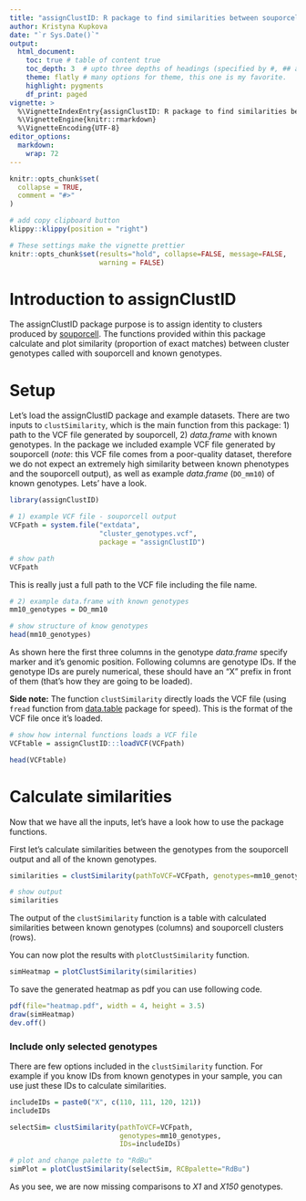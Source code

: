 ```yaml
---
title: "assignClustID: R package to find similarities between souporcell ouput and known genotypes"
author: Kristyna Kupkova
date: "`r Sys.Date()`"
output: 
  html_document:
    toc: true # table of content true
    toc_depth: 3  # upto three depths of headings (specified by #, ## and ###)
    theme: flatly # many options for theme, this one is my favorite.
    highlight: pygments
    df_print: paged
vignette: >
  %\VignetteIndexEntry{assignClustID: R package to find similarities between souporcell ouput and known genotypes}
  %\VignetteEngine{knitr::rmarkdown}
  %\VignetteEncoding{UTF-8}
editor_options: 
  markdown: 
    wrap: 72
---
```


```r
knitr::opts_chunk$set(
  collapse = TRUE,
  comment = "#>"
)
```

```r
# add copy clipboard button
klippy::klippy(position = "right")
```

```r
# These settings make the vignette prettier
knitr::opts_chunk$set(results="hold", collapse=FALSE, message=FALSE, 
                      warning = FALSE)
```

# Introduction to assignClustID

The assignClustID package purpose is to assign identity to clusters
produced by [souporcell](https://github.com/wheaton5/souporcell). The
functions provided within this package calculate and plot similarity
(proportion of exact matches) between cluster genotypes called with
souporcell and known genotypes.

# Setup

Let's load the assignClustID package and example datasets. There are two
inputs to `clustSimilarity`, which is the main function from this
package: 1) path to the VCF file generated by souporcell, 2)
*data.frame* with known genotypes. In the package we included example
VCF file generated by souporcell (*note*: this VCF file comes from a
poor-quality dataset, therefore we do not expect an extremely high
similarity between known phenotypes and the souporcell output), as well
as example *data.frame* (`DO_mm10`) of known genotypes. Lets' have a
look.

```r
library(assignClustID)

# 1) example VCF file - souporcell output
VCFpath = system.file("extdata", 
                      "cluster_genotypes.vcf", 
                      package = "assignClustID")

# show path
VCFpath
```

This is really just a full path to the VCF file including the file name.

```r
# 2) example data.frame with known genotypes
mm10_genotypes = DO_mm10

# show structure of know genotypes
head(mm10_genotypes)
```

As shown here the first three columns in the genotype *data.frame*
specify marker and it's genomic position. Following columns are genotype
IDs. If the genotype IDs are purely numerical, these should have an "X"
prefix in front of them (that's how they are going to be loaded).

**Side note:** The function `clustSimilarity` directly loads the VCF
file (using `fread` function from
[data.table](https://cran.r-project.org/web/packages/data.table/vignettes/datatable-intro.html)
package for speed). This is the format of the VCF file once it's loaded.

```r
# show how internal functions loads a VCF file
VCFtable = assignClustID:::loadVCF(VCFpath)

head(VCFtable)
```

# Calculate similarities

Now that we have all the inputs, let's have a look how to use the
package functions.

First let's calculate similarities between the genotypes from the
souporcell output and all of the known genotypes.

```r

similarities = clustSimilarity(pathToVCF=VCFpath, genotypes=mm10_genotypes)

# show output
similarities
```

The output of the `clustSimilarity` function is a table with calculated
similarities between known genotypes (columns) and souporcell clusters
(rows).

You can now plot the results with `plotClustSimilarity` function.

```r
simHeatmap = plotClustSimilarity(similarities)
```

To save the generated heatmap as pdf you can use following code.

```r
pdf(file="heatmap.pdf", width = 4, height = 3.5)
draw(simHeatmap)
dev.off()
```

### Include only selected genotypes

There are few options included in the `clustSimilarity` function. For
example if you know IDs from known genotypes in your sample, you can use
just these IDs to calculate similarities.

```r
includeIDs = paste0("X", c(110, 111, 120, 121))
includeIDs
```

```r
selectSim= clustSimilarity(pathToVCF=VCFpath, 
                           genotypes=mm10_genotypes, 
                           IDs=includeIDs)

# plot and change palette to "RdBu"
simPlot = plotClustSimilarity(selectSim, RCBpalette="RdBu")
```

As you see, we are now missing comparisons to *X1* and *X150* genotypes.

